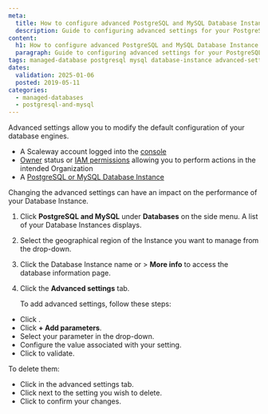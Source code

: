 ```yaml
---
meta:
  title: How to configure advanced PostgreSQL and MySQL Database Instance settings
  description: Guide to configuring advanced settings for your PostgreSQL and MySQL databases.
content:
  h1: How to configure advanced PostgreSQL and MySQL Database Instance settings
  paragraph: Guide to configuring advanced settings for your PostgreSQL and MySQL databases.
tags: managed-database postgresql mysql database-instance advanced-settings
dates:
  validation: 2025-01-06
  posted: 2019-05-11
categories:
  - managed-databases
  - postgresql-and-mysql
---
```


Advanced settings allow you to modify the default configuration of your database engines.

<Macro id="requirements" />

- A Scaleway account logged into the [console](https://console.scaleway.com)
- [Owner](/iam/concepts/#owner) status or [IAM permissions](/iam/concepts/#permission) allowing you to perform actions in the intended Organization
- A [PostgreSQL or MySQL Database Instance](/managed-databases-for-postgresql-and-mysql/quickstart/)

<Message type="important">
  Changing the advanced settings can have an impact on the performance of your Database Instance.
</Message>

1. Click **PostgreSQL and MySQL** under **Databases** on the side menu. A list of your Database Instances displays.
2. Select the geographical region of the Instance you want to manage from the drop-down.
3. Click the Database Instance name or <Icon name="more" /> > **More info** to access the database information page.
4. Click the **Advanced settings** tab.

    To add advanced settings, follow these steps:

- Click <Icon name="edit" />.
- Click **+ Add parameters**.
- Select your parameter in the drop-down.
- Configure the value associated with your setting.
- Click <Icon name="validate" /> to validate.

To delete them:
- Click <Icon name="edit" /> in the advanced settings tab.
- Click <Icon name="delete" /> next to the setting you wish to delete.
- Click <Icon name="validate" /> to confirm your changes.



